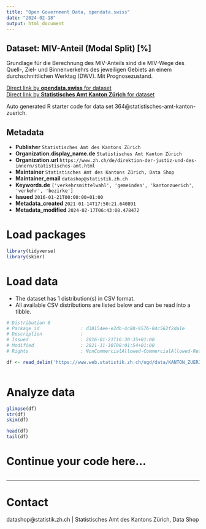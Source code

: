 ```yaml
---
title: "Open Government Data, opendata.swiss"
date: "2024-02-18"
output: html_document
---
```


## Dataset: MIV-Anteil (Modal Split) [%]

Grundlage für die Berechnung des MIV-Anteils sind die MIV-Wege des Quell-, Ziel- und Binnenverkehrs des jeweiligen Gebiets an einem durchschnittlichen Werktag (DWV). Mit Prognosezustand.

[Direct link by **opendata.swiss** for dataset](https://opendata.swiss/de/dataset/miv-anteil-modal-split)<br>
[Direct link by **Statistisches Amt Kanton Zürich** for dataset](https://www.zh.ch/de/politik-staat/gemeinden/gemeindeportraet.html)

Auto generated R starter code for data set 364@statistisches-amt-kanton-zuerich.

## Metadata

- **Publisher** `Statistisches Amt des Kantons Zürich`
- **Organization.display_name.de** `Statistisches Amt Kanton Zürich`
- **Organization.url** `https://www.zh.ch/de/direktion-der-justiz-und-des-innern/statistisches-amt.html`
- **Maintainer** `Statistisches Amt des Kantons Zürich, Data Shop`
- **Maintainer_email** `datashop@statistik.zh.ch`
- **Keywords.de** `['verkehrsmittelwahl', 'gemeinden', 'kantonzuerich', 'verkehr', 'bezirke']`
- **Issued** `2016-01-21T00:00:00+01:00`
- **Metadata_created** `2021-01-14T17:50:21.640891`
- **Metadata_modified** `2024-02-17T06:43:08.478472`


# Load packages

```r

library(tidyverse)
library(skimr)

```

# Load data

-   The dataset has 1 distribution(s) in CSV format.
-   All available CSV distributions are listed below and can be read into a tibble.

```r

# Distribution 0
# Package_id               : d38154ee-e2db-4c80-9576-04c562f2da1e
# Description              : 
# Issued                   : 2016-01-21T16:30:35+01:00
# Modified                 : 2021-11-30T08:01:54+01:00
# Rights                   : NonCommercialAllowed-CommercialAllowed-ReferenceRequired

df <- read_delim('https://www.web.statistik.zh.ch/ogd/data/KANTON_ZUERICH_481.csv')



```

# Analyze data

```r

glimpse(df)
str(df)
skim(df)

head(df)
tail(df)

```

# Continue your code here...

```r

```

------------------------------------------------------------------------

# Contact

datashop@statistik.zh.ch | Statistisches Amt des Kantons Zürich, Data Shop
